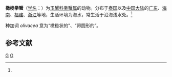 {{Speciesbox
| taxon = Philyra olivacea
| authority = Rathbun, 1909<ref name='id11503'>{{cite web| url =http://www.bioinfo.cn/db05/BjdwSpecies.php?action=view&id=11503| title =橄榄拳蟹| work =《中国动物物种编目数据库》| publisher =中国科学院微生物研究所| author =中国科学院动物研究所| accessdate =2009-04-28| deadurl =yes| archiveurl =https://web.archive.org/web/20160305024835/http://www.bioinfo.cn/db05/BjdwSpecies.php?action=view&id=11503| archivedate =2016-03-05}}</ref>
}}

'''橄榄拳蟹'''（[[学名|学名]]：{{lang|la|''Philyra olivacea''}}）为[[玉蟹科|玉蟹科]][[拳蟹属|拳蟹属]]的动物。分布于[[泰国|泰国]]以及[[中国大陆|中国大陆]]的[[广东|广东]]、[[海南|海南]]、[[福建|福建]]、[[浙江|浙江]]等地，生活环境为海水，常生活于沿海浅水处。<ref name='id11503'/>

种加词 ''olivacea'' 意为“橄榄状的”、“卵圆形的”。

== 参考文献 ==
{{reflist}}

{{Taxonbar|from=Q14088907}}

[[Category:拳蟹属|G]]
[[Category:1909年描述的动物|G]]


{{螃蟹小作品}}